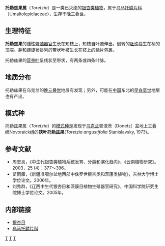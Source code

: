 {{Automatic taxobox
| taxon = Toretzia
| authority = Stanislavsky, 1973
|fossil_range=[[三叠纪|晚三叠世]]
}}

'''托勒兹果属'''（''Toretzia''）是一类已灭绝的[[银杏目|银杏类]][[植物|植物]]，属于[[乌马托鳞片科|乌马托鳞片科]]（Umaltolepidiaceae），生存于[[三叠纪|晚三叠世]]。

==生理特征==
'''托勒兹果'''的雌性[[繁殖器官|繁殖器官]]生长在短枝上，短枝自叶腋伸出，倒转的[[胚珠|胚珠]]独生在柄的顶端。芽和螺旋状排列的带状叶被生长在枝上的鳞片包裹。

托勒兹果的[[营养器官|营养叶]]呈线状至带状，有两条或四条叶脉。

==地质分布==
托勒兹果在乌克兰的[[三叠纪|晚三叠世]]地层有发现；另外，可能在[[中国|中国]]东北的[[白垩纪|早白垩世]]地层也有产出。

==模式种==
托勒兹果属（''Toretzia''）的[[模式种|模式种]]是发现于[[乌克兰|乌克兰]]顿涅茨（Donetz）盆地上三叠统Novoraick组的'''狭叶托勒兹果'''(''Toretzia angustifolia'' Stanislavsky, 1973)。

==参考文献==
*周志炎，《中生代银杏类植物系统发育、分类和演化趋向》，《云南植物研究》。2003，25 (4)：377～396。
*苗雨雁，《新疆准噶尔盆地西部中侏罗世银杏类和茨康类植物》，吉林大学博士学位论文。2006年。
*刘秀群，《辽西中生代银杏目和茨康目植物生殖器官研究》，中国科学院研究生院博士学位论文。2005年。

==内部链接==
*[[银杏目|银杏目]]
*[[乌马托鳞片科|乌马托鳞片科]]
{{Taxonbar}}
[[Category:史前植物|T]]
[[Category:银杏目|T]]
[[Category:1973年描述的分类群|T]]